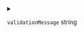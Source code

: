 
<details>
<summary>

`validationMessage`  <span class="config-field-type">string</span> 

</summary>

ValidationMessage can be used to tell the user the format of the variable value

</details>
